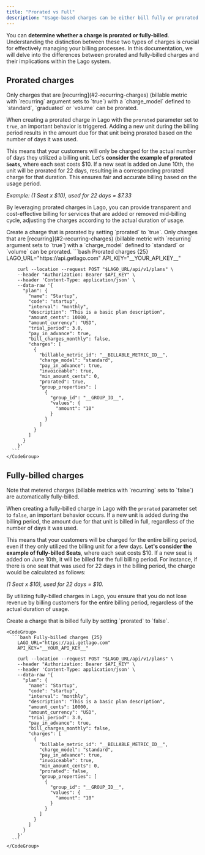 ```yaml
---
title: "Prorated vs Full"
description: "Usage-based charges can be either bill fully or prorated based on the number of days used."
---
```


You can **determine whether a charge is prorated or fully-billed**. Understanding the distinction between these two types of
charges is crucial for effectively managing your billing processes. In this documentation, we will delve into the differences
between prorated and fully-billed charges and their implications within the Lago system.

## Prorated charges[](#prorated "Direct link to heading")

<Tabs>
  <Tab title="Dashboard">
  <Warning>
    Only charges that are [recurring](#2-recurring-charges) (billable metric with `recurring` argument sets to `true`) with a `charge_model` defined to `standard`, `graduated` or `volume` can be prorated.
  </Warning>

When creating a prorated charge in Lago with the `prorated` parameter set to `true`, an important behavior is triggered.
Adding a new unit during the billing period results in the amount due for that unit being prorated based on the number of
days it was used.

This means that your customers will only be charged for the actual number of days they utilized a billing unit. Let's **consider
the example of prorated `Seats`**, where each seat costs \$10. If a new seat is added on June 10th, the unit will be prorated for 22 days, resulting in a corresponding prorated charge for that duration. This ensures fair and accurate billing based on the
usage period.

_Example: (1 Seat x \$10), used for 22 days = \$7.33_

By leveraging prorated charges in Lago, you can provide transparent and cost-effective billing for services that are added or
removed mid-billing cycle, adjusting the charges according to the actual duration of usage.

  </Tab>
  <Tab title="API">
    Create a charge that is prorated by setting `prorated` to `true`.
    <Warning>
      Only charges that are [recurring](#2-recurring-charges) (billable metric with `recurring` argument sets to `true`) with a `charge_model` defined to `standard` or `volume` can be prorated.
    </Warning>
    <CodeGroup>
      ```bash Prorated charges {25}
        LAGO_URL="https://api.getlago.com"
        API_KEY="__YOUR_API_KEY__"

        curl --location --request POST "$LAGO_URL/api/v1/plans" \
        --header "Authorization: Bearer $API_KEY" \
        --header 'Content-Type: application/json' \
        --data-raw '{
          "plan": {
            "name": "Startup",
            "code": "startup",
            "interval": "monthly",
            "description": "This is a basic plan description",
            "amount_cents": 10000,
            "amount_currency": "USD",
            "trial_period": 3.0,
            "pay_in_advance": true,
            "bill_charges_monthly": false,
            "charges": [
              {
                "billable_metric_id": "__BILLABLE_METRIC_ID__",
                "charge_model": "standard",
                "pay_in_advance": true,
                "invoiceable": true,
                "min_amount_cents": 0,
                "prorated": true,
                "group_properties": [
                  {
                    "group_id": "__GROUP_ID__",
                    "values": {
                      "amount": "10"
                    }
                  }
                ]
              }
            ]
          }
        }'
      ```
    </CodeGroup>

  </Tab>
</Tabs>

## Fully-billed charges[](#fully-billed "Direct link to heading")

<Tabs>
  <Tab title="Dashboard">
    <Warning>
      Note that metered charges (billable metrics with `recurring` sets to `false`) are automatically fully-billed.
    </Warning>

When creating a fully-billed charge in Lago with the `prorated` parameter set to `false`, an important behavior occurs.
If a new unit is added during the billing period, the amount due for that unit is billed in full, regardless of the number of
days it was used.

This means that your customers will be charged for the entire billing period, even if they only utilized the billing unit for a
few days. **Let's consider the example of fully-billed Seats**, where each seat costs \$10. If a new seat is added on June 10th, it will
be billed for the full billing period. For instance, if there is one seat that was used for 22 days in the billing period, the
charge would be calculated as follows:

_(1 Seat x \$10), used for 22 days = \$10._

By utilizing fully-billed charges in Lago, you ensure that you do not lose revenue by billing customers for the entire billing period,
regardless of the actual duration of usage.

  </Tab>
  <Tab title="API">
    Create a charge that is billed fully by setting `prorated` to `false`.

    <CodeGroup>
      ```bash Fully-billed charges {25}
        LAGO_URL="https://api.getlago.com"
        API_KEY="__YOUR_API_KEY__"

        curl --location --request POST "$LAGO_URL/api/v1/plans" \
        --header "Authorization: Bearer $API_KEY" \
        --header 'Content-Type: application/json' \
        --data-raw '{
          "plan": {
            "name": "Startup",
            "code": "startup",
            "interval": "monthly",
            "description": "This is a basic plan description",
            "amount_cents": 10000,
            "amount_currency": "USD",
            "trial_period": 3.0,
            "pay_in_advance": true,
            "bill_charges_monthly": false,
            "charges": [
              {
                "billable_metric_id": "__BILLABLE_METRIC_ID__",
                "charge_model": "standard",
                "pay_in_advance": true,
                "invoiceable": true,
                "min_amount_cents": 0,
                "prorated": false,
                "group_properties": [
                  {
                    "group_id": "__GROUP_ID__",
                    "values": {
                      "amount": "10"
                    }
                  }
                ]
              }
            ]
          }
        }'
      ```
    </CodeGroup>

  </Tab>
</Tabs>
